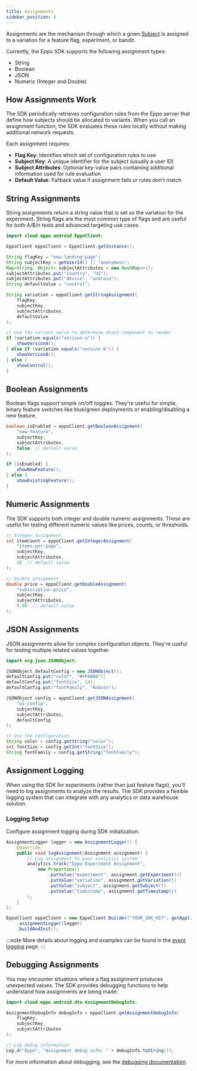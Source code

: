 ```yaml
---
title: Assignments
sidebar_position: 4
---
```



Assignments are the mechanism through which a given [Subject](/sdks/sdk-features/subjects) is assigned to a variation for a feature flag, experiment, or bandit.

Currently, the Eppo SDK supports the following assignment types:

- String
- Boolean
- JSON
- Numeric (Integer and Double)

## How Assignments Work

The SDK periodically retrieves configuration rules from the Eppo server that define how subjects should be allocated to variants. When you call an assignment function, the SDK evaluates these rules locally without making additional network requests.

Each assignment requires:

- **Flag Key**: Identifies which set of configuration rules to use
- **Subject Key**: A unique identifier for the subject (usually a user ID)
- **Subject Attributes**: Optional key-value pairs containing additional information used for rule evaluation
- **Default Value**: Fallback value if assignment fails or rules don't match

## String Assignments

String assignments return a string value that is set as the variation for the experiment. String flags are the most common type of flags and are useful for both A/B/n tests and advanced targeting use cases.

```java
import cloud.eppo.android.EppoClient;

EppoClient eppoClient = EppoClient.getInstance();

String flagKey = "new-landing-page";
String subjectKey = getUserId() || "anonymous";
Map<String, Object> subjectAttributes = new HashMap<>();
subjectAttributes.put("country", "US");
subjectAttributes.put("device", "android");
String defaultValue = "control";

String variation = eppoClient.getStringAssignment(
    flagKey,
    subjectKey,
    subjectAttributes,
    defaultValue
);

// Use the variant value to determine which component to render
if (variation.equals("version-a")) {
    showVersionA();
} else if (variation.equals("version-b")) {
    showVersionB();
} else {
    showControl();
}
```

## Boolean Assignments

Boolean flags support simple on/off toggles. They're useful for simple, binary feature switches like blue/green deployments or enabling/disabling a new feature.

```java
boolean isEnabled = eppoClient.getBooleanAssignment(
    "new-feature",
    subjectKey,
    subjectAttributes,
    false  // default value
);

if (isEnabled) {
    showNewFeature();
} else {
    showExistingFeature();
}
```

## Numeric Assignments

The SDK supports both integer and double numeric assignments. These are useful for testing different numeric values like prices, counts, or thresholds.

```java
// Integer assignment
int itemCount = eppoClient.getIntegerAssignment(
    "items-per-page",
    subjectKey,
    subjectAttributes,
    10  // default value
);

// Double assignment
double price = eppoClient.getDoubleAssignment(
    "subscription-price",
    subjectKey,
    subjectAttributes,
    9.99  // default value
);
```

## JSON Assignments

JSON assignments allow for complex configuration objects. They're useful for testing multiple related values together.

```java
import org.json.JSONObject;

JSONObject defaultConfig = new JSONObject();
defaultConfig.put("color", "#FF0000");
defaultConfig.put("fontSize", 14);
defaultConfig.put("fontFamily", "Roboto");

JSONObject config = eppoClient.getJSONAssignment(
    "ui-config",
    subjectKey,
    subjectAttributes,
    defaultConfig
);

// Use the configuration
String color = config.getString("color");
int fontSize = config.getInt("fontSize");
String fontFamily = config.getString("fontFamily");
```

## Assignment Logging

When using the SDK for experiments (rather than just feature flags), you'll need to log assignments to analyze the results. The SDK provides a flexible logging system that can integrate with any analytics or data warehouse solution.

### Logging Setup

Configure assignment logging during SDK initialization:

```java
AssignmentLogger logger = new AssignmentLogger() {
    @Override
    public void logAssignment(Assignment assignment) {
        // Log assignment to your analytics system
        analytics.track("Eppo Experiment Assignment",
            new Properties()
                .putValue("experiment", assignment.getExperiment())
                .putValue("variation", assignment.getVariation())
                .putValue("subject", assignment.getSubject())
                .putValue("timestamp", assignment.getTimestamp())
        );
    }
};

EppoClient eppoClient = new EppoClient.Builder("YOUR_SDK_KEY", getApplication())
    .assignmentLogger(logger)
    .buildAndInit();
```

:::note
More details about logging and examples can be found in the [event logging](/sdks/event-logging/) page.
:::

## Debugging Assignments

You may encounter situations where a flag assignment produces unexpected values. The SDK provides debugging functions to help understand how assignments are being made:

```java
import cloud.eppo.android.dto.AssignmentDebugInfo;

AssignmentDebugInfo debugInfo = eppoClient.getAssignmentDebugInfo(
    flagKey,
    subjectKey,
    subjectAttributes
);

// Log debug information
Log.d("Eppo", "Assignment debug info: " + debugInfo.toString());
```

For more information about debugging, see the [debugging documentation](/sdks/sdk-features/debugging-flag-assignment). 